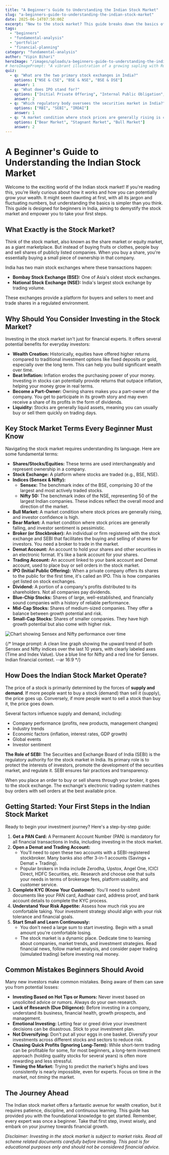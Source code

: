 ```yaml
---
title: "A Beginner's Guide to Understanding the Indian Stock Market"
slug: "a-beginners-guide-to-understanding-the-indian-stock-market"
date: 2025-06-14T07:50:00Z
excerpt: "New to the stock market? This guide breaks down the basics of the Indian stock market, key terms, how it works, and how you can start investing. Perfect for beginners in India."
tags:
  - "beginners"
  - "fundamental-analysis"
  - "portfolio"
  - "financial-planning"
category: "fundamental-analysis"
author: "Vipin Bihari"
heroImage: "/images/uploads/a-beginners-guide-to-understanding-the-indian-stock-market/indian-stock-market-basics-hero.jpg"
# heroImagePrompt: "A vibrant illustration of a growing sapling with Rupee coin leaves, with the BSE building silhouette faintly in the background under a hopeful sunrise. The style is modern flat design with a color palette of green, gold, and sky blue. Low-angle shot, warm morning light. --ar 16:9"
quiz:
  - q: "What are the two primary stock exchanges in India?"
    options: ["NSE & CSE", "BSE & NSE", "BSE & DSE"]
    answer: 1
  - q: "What does IPO stand for?"
    options: ["Initial Private Offering", "Internal Public Obligation", "Initial Public Offering"]
    answer: 2
  - q: "Which regulatory body oversees the securities market in India?"
    options: ["RBI", "SEBI", "IRDAI"]
    answer: 1
  - q: "A market condition where stock prices are generally rising is called a:"
    options: ["Bear Market", "Stagnant Market", "Bull Market"]
    answer: 2
---
```


# A Beginner's Guide to Understanding the Indian Stock Market

Welcome to the exciting world of the Indian stock market! If you're reading this, you're likely curious about how it works and how you can potentially grow your wealth. It might seem daunting at first, with all its jargon and fluctuating numbers, but understanding the basics is simpler than you think. This guide is designed for beginners in India, aiming to demystify the stock market and empower you to take your first steps.

## What Exactly is the Stock Market?

Think of the stock market, also known as the share market or equity market, as a giant marketplace. But instead of buying fruits or clothes, people buy and sell shares of publicly listed companies. When you buy a share, you're essentially buying a small piece of ownership in that company.

India has two main stock exchanges where these transactions happen:

*   **Bombay Stock Exchange (BSE):** One of Asia's oldest stock exchanges.
*   **National Stock Exchange (NSE):** India's largest stock exchange by trading volume.

These exchanges provide a platform for buyers and sellers to meet and trade shares in a regulated environment.

## Why Should You Consider Investing in the Stock Market?

Investing in the stock market isn't just for financial experts. It offers several potential benefits for everyday investors:

*   **Wealth Creation:** Historically, equities have offered higher returns compared to traditional investment options like fixed deposits or gold, especially over the long term. This can help you build significant wealth over time.
*   **Beat Inflation:** Inflation erodes the purchasing power of your money. Investing in stocks can potentially provide returns that outpace inflation, helping your money grow in real terms.
*   **Become a Part-Owner:** Owning shares makes you a part-owner of the company. You get to participate in its growth story and may even receive a share of its profits in the form of dividends.
*   **Liquidity:** Stocks are generally liquid assets, meaning you can usually buy or sell them quickly on trading days.

## Key Stock Market Terms Every Beginner Must Know

Navigating the stock market requires understanding its language. Here are some fundamental terms:

*   **Shares/Stocks/Equities:** These terms are used interchangeably and represent ownership in a company.
*   **Stock Exchange:** A platform where stocks are traded (e.g., BSE, NSE).
*   **Indices (Sensex & Nifty):**
    *   **Sensex:** The benchmark index of the BSE, comprising 30 of the largest and most actively traded stocks.
    *   **Nifty 50:** The benchmark index of the NSE, representing 50 of the largest Indian companies.
    These indices reflect the overall mood and direction of the market.
*   **Bull Market:** A market condition where stock prices are generally rising, and investor confidence is high.
*   **Bear Market:** A market condition where stock prices are generally falling, and investor sentiment is pessimistic.
*   **Broker (or Stockbroker):** An individual or firm registered with the stock exchange and SEBI that facilitates the buying and selling of shares for investors. You need a broker to trade in the market.
*   **Demat Account:** An account to hold your shares and other securities in an electronic format. It's like a bank account for your shares.
*   **Trading Account:** An account linked to your bank account and Demat account, used to place buy or sell orders in the stock market.
*   **IPO (Initial Public Offering):** When a private company offers its shares to the public for the first time, it's called an IPO. This is how companies get listed on stock exchanges.
*   **Dividend:** A portion of a company's profits distributed to its shareholders. Not all companies pay dividends.
*   **Blue-Chip Stocks:** Shares of large, well-established, and financially sound companies with a history of reliable performance.
*   **Mid-Cap Stocks:** Shares of medium-sized companies. They offer a balance between growth potential and risk.
*   **Small-Cap Stocks:** Shares of smaller companies. They have high growth potential but also come with higher risk.

![Chart showing Sensex and Nifty performance over time](/images/uploads/a-beginners-guide-to-understanding-the-indian-stock-market/sensex-nifty-trends.jpg)

{/* Image prompt: A clean line graph showing the upward trend of both Sensex and Nifty indices over the last 10 years, with clearly labeled axes (Time and Index Value). Use a blue line for Nifty and a red line for Sensex. Indian financial context. --ar 16:9 */}

## How Does the Indian Stock Market Operate?

The price of a stock is primarily determined by the forces of **supply and demand**. If more people want to buy a stock (demand) than sell it (supply), the price goes up. Conversely, if more people want to sell a stock than buy it, the price goes down.

Several factors influence supply and demand, including:

*   Company performance (profits, new products, management changes)
*   Industry trends
*   Economic factors (inflation, interest rates, GDP growth)
*   Global events
*   Investor sentiment

**The Role of SEBI:**
The Securities and Exchange Board of India (SEBI) is the regulatory authority for the stock market in India. Its primary role is to protect the interests of investors, promote the development of the securities market, and regulate it. SEBI ensures fair practices and transparency.

When you place an order to buy or sell shares through your broker, it goes to the stock exchange. The exchange's electronic trading system matches buy orders with sell orders at the best available price.

## Getting Started: Your First Steps in the Indian Stock Market

Ready to begin your investment journey? Here's a step-by-step guide:

1.  **Get a PAN Card:** A Permanent Account Number (PAN) is mandatory for all financial transactions in India, including investing in the stock market.
2.  **Open a Demat and Trading Account:**
    *   You'll need to open these two accounts with a SEBI-registered stockbroker. Many banks also offer 3-in-1 accounts (Savings + Demat + Trading).
    *   Popular brokers in India include Zerodha, Upstox, Angel One, ICICI Direct, HDFC Securities, etc. Research and choose one that suits your needs in terms of brokerage fees, platform usability, and customer service.
3.  **Complete KYC (Know Your Customer):** You'll need to submit documents like your PAN card, Aadhaar card, address proof, and bank account details to complete the KYC process.
4.  **Understand Your Risk Appetite:** Assess how much risk you are comfortable taking. Your investment strategy should align with your risk tolerance and financial goals.
5.  **Start Small and Learn Continuously:**
    *   You don't need a large sum to start investing. Begin with a small amount you're comfortable losing.
    *   The stock market is a dynamic place. Dedicate time to learning about companies, market trends, and investment strategies. Read financial news, follow market analysis, and consider paper trading (simulated trading) before investing real money.

## Common Mistakes Beginners Should Avoid

Many new investors make common mistakes. Being aware of them can save you from potential losses:

*   **Investing Based on Hot Tips or Rumors:** Never invest based on unsolicited advice or rumors. Always do your own research.
*   **Lack of Research (Due Diligence):** Before investing in a company, understand its business, financial health, growth prospects, and management.
*   **Emotional Investing:** Letting fear or greed drive your investment decisions can be disastrous. Stick to your investment plan.
*   **Not Diversifying:** Don't put all your eggs in one basket. Diversify your investments across different stocks and sectors to reduce risk.
*   **Chasing Quick Profits (Ignoring Long-Term):** While short-term trading can be profitable for some, for most beginners, a long-term investment approach (holding quality stocks for several years) is often more rewarding and less stressful.
*   **Timing the Market:** Trying to predict the market's highs and lows consistently is nearly impossible, even for experts. Focus on time *in* the market, not *timing* the market.

## The Journey Ahead

The Indian stock market offers a fantastic avenue for wealth creation, but it requires patience, discipline, and continuous learning. This guide has provided you with the foundational knowledge to get started. Remember, every expert was once a beginner. Take that first step, invest wisely, and embark on your journey towards financial growth.

*Disclaimer: Investing in the stock market is subject to market risks. Read all scheme related documents carefully before investing. This post is for educational purposes only and should not be considered financial advice.*